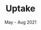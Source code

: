 ---
title: Uptake
post: Software Developer Intern (Full-Stack)
link: https://www.uptake.com/
date: May - Aug 2021
caption: My first developer experience as an intern and then Freelance. Full-Stack and DevOps.
---